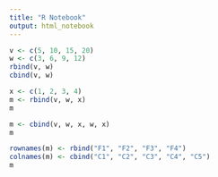 ```yaml
---
title: "R Notebook"
output: html_notebook
---
```

```r
v <- c(5, 10, 15, 20)
w <- c(3, 6, 9, 12)
rbind(v, w)
cbind(v, w)
```
```r
x <- c(1, 2, 3, 4)
m <- rbind(v, w, x)
m

```
```r
m <- cbind(v, w, x, w, x)
m
```
```r
rownames(m) <- rbind("F1", "F2", "F3", "F4")
colnames(m) <- cbind("C1", "C2", "C3", "C4", "C5")
m
```

